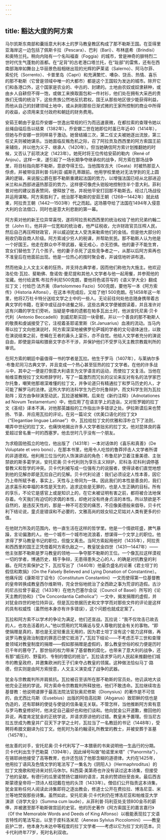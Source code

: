 ```yaml
---
---
---
```

title: 豁达大度的阿方索
---




马尔凯斯东南部和囊括意大利本土的罗马教皇教区构成了那不勒斯王国。在亚得里亚海岸这一边包括了佩斯卡拉（Pescara）、巴利（Bari）、布林底希（Brindisi）和奥特兰托。稍向内陆有一个名叫福查（Foggia）的城市，曾是神奇的腓特烈二世时代生气蓬勃的首都。在“足背”的古老港口塔兰托，在“趾部”的雷焦，还有在西南部海岸如舞台上华丽景色般相继出现的光辉的萨莱诺（Salerno）、阿马尔菲、索伦托（Sorrento）、卡普里岛（Capri）和充满繁忙、嘈杂、饶舌、热情、喜乐的那不勒斯（它曾是领域中唯一的大都市）都是这个王国较为发达的城市。除开它们和各港口外，这个国家是农业的、中古的、封建的。土地由农奴或奴隶耕种，或由乡人自耕但不得一饱，或做工来换取面包和一件衬衫，他们处在拥有大采邑的贵族们无情的统治下，这些贵族公然地反抗君权。国王从那些地区很少能获得利益，而他从自己的封建领域土地中，或从剥削那些日渐式微的王家所控制的商业中所得的收益，必须用来支付政府和朝廷的财务费用。

安茹王朝由于皇后乔安娜一世逸出常规的行为而迅速衰微，在都拉索的查理令她以丝绳自缢后告以结束（1382年）。乔安娜二世在她即位时虽已年近40（1414年），但她与乔安娜一世同样易于激动。她曾结婚三次，第二任丈夫被她逐出流放，第三任丈夫则被她谋杀。当她面临反叛危机之际，召了阿拉贡及西西里的阿方索国王前来辅佐，并以他为义子、继承人（1420年）。但当她确信阿方索计划推翻她的时候，又否认了前项决定（1423年）。她死时将王位传给安茹的勒内（René of Anjou）。这样一来，遂引起了一场长期争夺继承权的战争，阿方索在那场战争里，将目标指向那不勒斯，意欲夺得王位。当他围攻吉大（Geata）时被热那亚人俘虏，并被带往菲利普·玛利亚·威斯孔蒂跟前。他用学校里绝对无法学到的无上圆满的逻辑，来说服公爵在那不勒斯重建起法国的势力，以增强法国已经从北部进迫米兰和从西部进逼热那亚的势力，这样便可像虎头钳般地控制住半个意大利。菲利普对他的建议首表赞同，便释放了他，并祝他平安打回那不勒斯去。经过几场战役并运用谋略，阿方索胜利了。统治那不勒斯的安茹王朝（1268—1442年）就此结束，阿拉贡王朝（1442—1503年）代之而起。这场篡夺给了法国在1494年入侵意大利的合法借口，同时也是意大利悲剧的第一幕。

阿方索对他的新王位异常喜悦，遂将阿拉贡和西西里的统治权给了他的兄弟约翰二世（John Ⅱ）。他并非一位宽和的统治者，他严征税收，允许财政官员压榨人民，然后自己再压榨财政官，并以威迫犹太人受洗来勒索他们的金钱。但是他大部分的税收仍取自商人阶级。阿方索减少穷人的税课，并帮助贫民。那不勒斯人认为他是一个好国王。他走在群众中不带武器，毫无戒心，亦无恐惧。他的妻子不能生育，宫女们替他生了几个孩子。他的妻子杀死了这些竞争者之一，从那以后阿方索再也不准皇后在他面前出现。他是一位热心的按时聚会者，并诚信地听讲布道。

然而他染上人文主义者的狂热，并支持古典学者，因而他们称他为大施主。他欢迎洛伦佐·瓦拉、斐勒佛、詹诺佐·曼尼提和其他人文学者与他一起用餐，并参观他的宝藏。他付给波焦·布拉乔利尼500克朗，要他将色诺芬写的《语义学大全》翻成拉丁文；付给巴·法齐奥（Bartolommeo Fazio）500克朗，要他写一本《阿方索传》（Historia Alfonsi），在这本书完成后，又给了他1 500克朗。在1458年这一年里，他将2万杜卡特分送给文学之士中的一些人。无论前往何处他总随身携带着古典文学的书籍，在家中或征战中进餐之际，这些古典文学便被朗读着，并且准许对这有兴趣的学生们旁听。当疑是李维的遗骸在帕多瓦出土时，他派安托尼奥·贝卡代利（Antonio Beccadelli）到威尼斯买回一块骨骸，并以一个善良的那不勒斯人的敬畏和虔诚接受了它，注视着圣耶诺里斯（St.Januarius）血液的流动。当马内蒂以拉丁文向他演说时，阿方索深深地被佛罗伦萨城的学者的文句语体迷住，以致在演说结束之前，苍蝇在王者的鼻头上宴乐，亦不自觉。他给人文学者充分的演说自由，即使是异端和猥亵文字亦不干涉，并保护他们不受罗马天主教宗教裁判所的审讯。

在阿方索的朝廷中最值得一书的学者是瓦拉。他生于罗马（1407年），与莱纳尔多·布鲁尼同习古典文学，并且变成一个热心甚至狂热的拉丁文学者。在他的许多战斗中，其中之一便是打倒意大利语言为文学语言的运动，而使拉丁文复活。当他在帕维亚教授拉丁文和修辞学时，写了一篇激烈而冗长的议论来反对有名的法学家巴尔托鲁，嘲笑他那艰深难懂的拉丁文，并争论道只有精通拉丁和罗马历史的人，才可能了解罗马的法律。这所大学的法科学生为巴尔托鲁辩护，而文科学生则为瓦拉助阵；双方由争辩演至动武，瓦拉逐被解聘。后来在《新约注释》（Adnotationes ad Novum Testamentum）中，他应用了在语言学上的造诣，又对哲罗姆的拉丁文《圣经》译本不满，对他那英雄般的工作指出许多错谬之处。伊拉斯谟后来也赞扬、节录、并应用瓦拉的评论。在另一篇论文《优美口语化的拉丁文》（“Elegantiae linguae Latinae”）中，瓦拉给拉丁文的优雅和淳朴立下了法则，嘲弄中世纪的拉丁文，也痛快地揭出许多人文学者拙劣的拉丁文。他对昆体良的喜爱超过曾名重一时的西塞罗。他去世时几乎没有一个朋友。

为求稳固他孤立的地位，他出版了（1431年）一本对话体的《喜乐和真善》（De Voluptate et vero bono），在那本书里，他用令人吃惊的鲁莽抨击人文学者所谓的非道德观。他利用三位当代的人饰演讲话的角色：布鲁尼护卫着注重美德、主张禁欲的斯多葛学派，安托尼奥·贝卡代利则为享乐主义辩护，尼科洛·尼科利调停基督教义和哲学的冲突。贝卡代利被写成一位强有力的说服者，使得读者们直觉地想到他的见解亦即是瓦拉自己的见解。贝卡代利论道：我们必须设定人性本善，因它乃上帝所赋予者，事实上，天性与上帝同为一体。因此我们的本性是善良的，我们追求喜乐和幸福的本性是天生的，追求这些是无罪的，也是人生正确的目标。所有的享乐，不论它是感官上或是知识上的，在它未被证明有害之前，都将被合法地保存着。今天我们有迫切的求偶的本性，却绝对没有终身贞洁的本性。所以禁欲是不自然的，是违反天性的，那是一种不可忍受的痛苦，不应像美德般来倡导。贝卡代利下结论说，童贞是错误和不必要的，文雅高尚的妓女较之尼姑对人类有更多的价值。

在他财力所及的范围内，他一直生活在这样的哲学里。他是一个情欲旺盛，脾气暴躁，言论偏激的人。他一个城市一个城市地流浪着，想谋得一个文学上的职位。他求得了罗马教皇书记的职位，但旋又离去。当阿方索起用他时（1435年），阿拉贡和西西里的国王正凭借着阿方索仇敌之一，教皇犹金四世（1431—1447年）——他主张那不勒斯是罗马教皇的领地——争夺那不勒斯的王位。一个像瓦拉这样漠视一切的学者，博通历史，精于争辩，无患得患失之心的人，的确是对抗教皇的利器。在阿方索保护之下，瓦拉写出了（1440年）他最负盛名的论著《君士坦丁的假信和欺捐》（On the Falsely Believed and Lying Donation of Constantine）。他痛斥因《康斯坦丁诏令》（Constitutum Constantini）一文而使得第一位基督教的皇帝转换成教皇西尔维斯特，完全世俗地统治了全西欧之事为荒谬的造假。古沙的尼古拉曾于最近（1433年）在他为巴塞尔会议（Council of Basel）所写的《论天主教的协和》（“De Concordantia Catholica”）一文中，揭发捐赠的虚假，并对犹金四世的地位持异议。但是瓦拉依据历史和文字学而对那些文件的评论是这样的具有权威性（虽然他本身亦有许多错误），这个问题也就成定案了。

瓦拉和阿方索不以学术的争论为满足，他们还宣战。瓦拉说：“我不仅攻击已故去的人，也攻击活着的人。”他以惯用的咒骂痛诋与受人尊敬的犹金有关的事物。“即使捐赠是真的，那也是无足轻重且无用的，因为君士坦丁没有这个能力这样做，再说罗马教皇政治制度的罪恶已使它抵消了。”瓦拉下结论——不考虑丕平三世和查理曼领域对教皇制度的捐赠——假如那捐赠是虚假的，那么教皇世俗的权力便是历时已千年的篡夺了。那世俗的权力带来了基督教的腐化，也带来了意大利的战争，还有那“威压的、野蛮的、专制的僧侣的统治”。瓦拉请求罗马的人民起来推翻他们城市的教皇政府，并邀集欧洲的王子们来夺占教皇的领属。这种做法恰似马丁·路德，但实则是由阿方索授意，人文主义演变成了战争的武器。

犹金与宗教裁判所并肩抵抗。瓦拉被召至该所在那不勒斯的官员处。他讥讽地大谈他完全正统的学说。阿方索命令宗教裁判所释放他，他们不敢违命。瓦拉继续攻击基督教：他说明诿罪于最高法院法官狄奥尼修斯（Dionysius）的著作是不可信的，由尤西比乌斯（Eusebius）出版的阿伯高拉斯（Abgarus）致耶稣的信也是伪造的，还有耶稣的使徒与使徒的信条毫无关联。不管怎样，当他推断阿方索有意与罗马教皇修好时，他决定自己最好也和他们谈和。他向犹金公开道歉，撤回他的异说，再度肯定犹金的正统学说，并请求原谅他的过错。教皇未予置理。但当尼古拉五世成为教皇并广召天下才学之士时，瓦拉当了一名教廷的书记（1448年），受聘将希腊文翻译为拉丁文。他死时为圣约翰浸礼所教堂的教士，并被安葬于圣墓（1457年）。

他友善的对手，安托尼奥·贝卡代利写了一本猥亵的书来说明他一生品行的分期。贝卡代利出生于巴勒莫（1394年），因此绰号叫做“帕诺里米塔”（“Panormita”），在锡耶纳他接受了高等教育，也许还包括了他那含糊的道德律。大约在1425年，他用拉丁语风及色情文学的笔法写了一集名为《阴阳人》（Hermaphroditus）的拉丁文挽歌和短诗来对抗马休尔。科西莫·美第奇也许没有读过这本诗集，但接受了他的呈献。有德行的瓜里诺赞扬它雄辩的语言，其余的赞颂纷至沓来。最后西吉斯蒙德皇帝将一顶诗人桂冠戴在他的头顶（1433年）。僧侣们公开指责这本诗集，犹金宣称任何人阅读此诗集即将之逐出教会，修道士公开在费拉拉、博洛尼亚、米兰等地焚毁那些诗集。虽然如此，安托尼奥·贝卡代利仍在博洛尼亚和帕维亚大学演讲《诗学大全》（Summa cum laude），从菲利普·玛利亚处支领800金币的薪俸，并被邀至那不勒斯做宫廷的史官。他的历史著作《阿方索国王的嘉言嘉行》（Of the Memorable Words and Deeds of King Alfonso）以极能表现拉丁文语言特性的笔法写出，以至于皮科洛米尼（Aeneas Sylvius Piccolomini）——教皇庇护二世，他本身为未达中等程度的拉丁文学者——考虑以它为拉丁文的范本。贝卡代利终年77岁，死时名利双收。